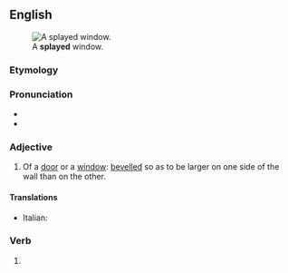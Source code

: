 ==English==
[[File:Splay_(PSF).png|thumb|A '''splayed''' window.]]

===Etymology===
{{af|en|splay|-ed}}

===Pronunciation===
* {{IPA|/spleɪd/|lang=en}}
* {{rhymes|eɪd|lang=en}}

===Adjective===
{{en-adj|-}}

# {{lb|en|architecture}} Of a [[door]] or a [[window]]: [[bevelled]] so as to be larger on one side of the wall than on the other.
#: {{ux|en|a '''splayed''' door frame}}

====Translations====
{{trans-top|Of a door or a window: bevelled}}
* Italian: {{t+|it|strombato}}
{{trans-mid}}
{{trans-bottom}}

===Verb===
{{head|en|verb form}}

# {{en-past of|splay}}